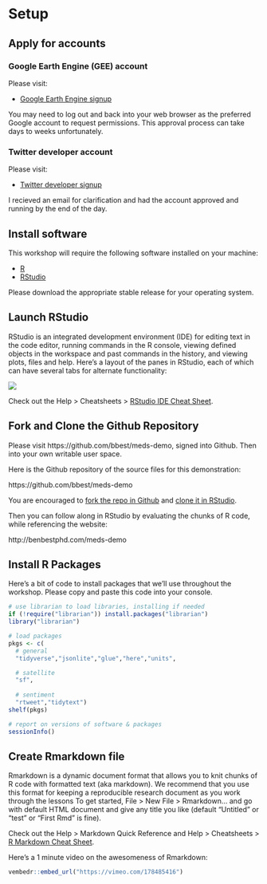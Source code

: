 # Setup {-}

## Apply for accounts

### Google Earth Engine (GEE) account

Please visit:

- [Google Earth Engine signup](https://signup.earthengine.google.com/#!/)

You may need to log out and back into your web browser as the preferred Google account to request permissions. This approval process can take days to weeks unfortunately.

### Twitter developer account

Please visit:

- [Twitter developer signup](https://developer.twitter.com/en/apply-for-access)

I recieved an email for clarification and had the account approved and running by the end of the day.

## Install software

This workshop will require the following software installed on your machine:

- [R](http://cran.cnr.berkeley.edu/)
- [RStudio](https://www.rstudio.com/products/rstudio/download/#download)

Please download the appropriate stable release for your operating system.

## Launch RStudio

RStudio is an integrated development environment (IDE) for editing text in the code editor, running commands in the R console, viewing defined objects in the workspace and past commands in the history, and viewing plots, files and help. Here's a layout of the panes in RStudio, each of which can have several tabs for alternate functionality:

![](images/rstudio.png)

Check out the Help > Cheatsheets > [RStudio IDE Cheat Sheet](https://github.com/rstudio/cheatsheets/raw/master/rstudio-ide.pdf).

## Fork and Clone the Github Repository

Please visit https://github.com/bbest/meds-demo, signed into Github. Then  into your own writable user space.

Here is the Github repository of the source files for this demonstration:

https://github.com/bbest/meds-demo

You are encouraged to [fork the repo in Github](https://help.github.com/en/github/getting-started-with-github/fork-a-repo) and [clone it in RStudio](https://happygitwithr.com/rstudio-git-github.html#clone-the-new-github-repository-to-your-computer-via-rstudio).

Then you can follow along in RStudio by evaluating the chunks of R code, while referencing the website:

http://benbestphd.com/meds-demo


## Install R Packages

Here's a bit of code to install packages that we'll use throughout the workshop. Please copy and paste this code into your console.

```r
# use librarian to load libraries, installing if needed
if (!require("librarian")) install.packages("librarian")
library("librarian")

# load packages
pkgs <- c(
  # general
  "tidyverse","jsonlite","glue","here","units",

  # satellite
  "sf",
  
  # sentiment
  "rtweet","tidytext")
shelf(pkgs)

# report on versions of software & packages
sessionInfo()
```

## Create Rmarkdown file

Rmarkdown is a dynamic document format that allows you to knit chunks of R code with formatted text (aka markdown). We recommend that you use this format for keeping a reproducible research document as you work through the lessons To get started, File > New File > Rmarkdown... and go with default HTML document and give any title you like (default "Untitled" or "test" or "First Rmd" is fine).

Check out the Help > Markdown Quick Reference and Help > Cheatsheets > [R Markdown Cheat Sheet](https://github.com/rstudio/cheatsheets/raw/master/rmarkdown-2.0.pdf).

Here's a 1 minute video on the awesomeness of Rmarkdown:

```r
vembedr::embed_url("https://vimeo.com/178485416")
```






